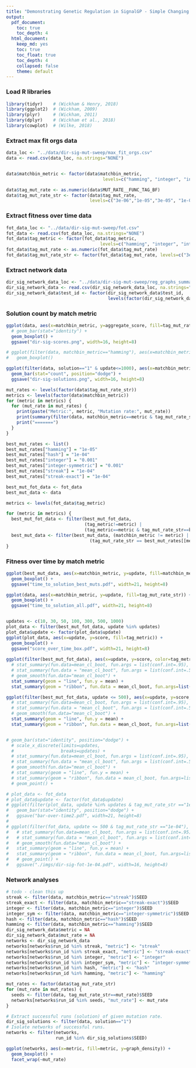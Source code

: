 ```yaml
---
title: "Demonstrating Genetic Regulation in SignalGP - Simple Changing Environment"
output: 
  pdf_document:
    toc: true
    toc_depth: 4
  html_document: 
    keep_md: yes
    toc: true
    toc_float: true
    toc_depth: 4
    collapsed: false
    theme: default
---
```


### Load R libraries
```r
library(tidyr)    # (Wickham & Henry, 2018)
library(ggplot2)  # (Wickham, 2009)
library(plyr)     # (Wickham, 2011)
library(dplyr)    # (Wickham et al., 2018)
library(cowplot)  # (Wilke, 2018)
```

### Extract max fit orgs data
```r
data_loc <- "../data/dir-sig-mut-sweep/max_fit_orgs.csv"
data <- read.csv(data_loc, na.strings="NONE")


data$matchbin_metric <- factor(data$matchbin_metric,
                                     levels=c("hamming", "integer", "integer-symmetric", "hash", "streak", "streak-exact"))

data$tag_mut_rate <- as.numeric(data$MUT_RATE__FUNC_TAG_BF)
data$tag_mut_rate_str <- factor(data$tag_mut_rate,
                                levels=c("3e-06","1e-05","3e-05", "1e-04","3e-04","0.001","0.003","0.01", "0.03","0.1"))
```

### Extract fitness over time data
```r
fot_data_loc <- "../data/dir-sig-mut-sweep/fot.csv"
fot_data <- read.csv(fot_data_loc, na.strings="NONE")
fot_data$tag_metric <- factor(fot_data$tag_metric,
                                    levels=c("hamming", "integer", "integer-symmetric", "hash", "streak", "streak-exact"))
fot_data$tag_mut_rate <- as.numeric(fot_data$tag_mut_rate)
fot_data$tag_mut_rate_str <- factor(fot_data$tag_mut_rate, levels=c("3e-06","1e-05","3e-05", "1e-04","3e-04","0.001","0.003","0.01", "0.03","0.1"))
```

### Extract network data

```r
dir_sig_network_data_loc <- "../data/dir-sig-mut-sweep/reg_graphs_summary.csv"
dir_sig_network_data <- read.csv(dir_sig_network_data_loc, na.strings="NA")
dir_sig_network_data$test_id <- factor(dir_sig_network_data$test_id,
                                       levels(factor(dir_sig_network_data$test_id)))
```

### Solution count by match metric
```r
ggplot(data, aes(x=matchbin_metric, y=aggregate_score, fill=tag_mut_rate_str)) +
  # geom_bar(stat="identity") +
  geom_boxplot() +
  ggsave("dir-sig-scores.png", width=16, height=8)

# ggplot(filter(data, matchbin_metric=="hamming"), aes(x=matchbin_metric, y=aggregate_score, fill=tag_mut_rate_str)) +
#   geom_boxplot() 

ggplot(filter(data, solution=="1" & update<=1000), aes(x=matchbin_metric, fill=tag_mut_rate_str)) +
  geom_bar(stat="count", position="dodge") +
  ggsave("dir-sig-solutions.png", width=16, height=8)
```

```r
mut_rates <- levels(factor(data$tag_mut_rate_str))
metrics <- levels(factor(data$matchbin_metric))
for (metric in metrics) {
  for (mut_rate in mut_rates) {
    print(paste("Metric:", metric, "Mutation rate:", mut_rate))
    print(summary(filter(data, matchbin_metric==metric & tag_mut_rate_str==mut_rate)$aggregate_score))
    print("=======")
  }
}

best_mut_rates <- list()
best_mut_rates["hamming"] = "1e-05"
best_mut_rates["hash"] = "1e-04"
best_mut_rates["integer"] = "0.001"
best_mut_rates["integer-symmetric"] = "0.001"
best_mut_rates["streak"] = "1e-04"
best_mut_rates["streak-exact"] = "1e-04"

best_mut_fot_data <- fot_data
best_mut_data <- data

metrics <- levels(fot_data$tag_metric)

for (metric in metrics) {
  best_mut_fot_data <- filter(best_mut_fot_data, 
                              (tag_metric!=metric) |
                              (tag_metric==metric & tag_mut_rate_str==best_mut_rates[[metric]]))
  best_mut_data <- filter(best_mut_data, (matchbin_metric != metric) | 
                                (tag_mut_rate_str == best_mut_rates[[metric]]))
}

```

### Fitness over time by match metric
```r

ggplot(best_mut_data, aes(x=matchbin_metric, y=update, fill=matchbin_metric)) +
  geom_boxplot() +
  ggsave("time_to_solution_best_muts.pdf", width=21, height=8)

ggplot(data, aes(x=matchbin_metric, y=update, fill=tag_mut_rate_str)) +
  geom_boxplot() +
  ggsave("time_to_solution_all.pdf", width=21, height=8)


updates <- c(10, 30, 50, 100, 300, 500, 1000)
plot_data <- filter(best_mut_fot_data, update %in% updates)
plot_data$update <- factor(plot_data$update)
ggplot(plot_data, aes(x=update, y=score, fill=tag_metric)) +
  geom_boxplot() +
  ggsave("score_over_time_box.pdf", width=21, height=8)
  
ggplot(filter(best_mut_fot_data), aes(x=update, y=score, color=tag_metric, fill=tag_metric)) +
  # stat_summary(fun.data=mean_cl_boot, fun.args = list(conf.int=.95), geom="smooth", mapping=aes(group=tag_metric)) +
  # stat_summary(fun.data = "mean_cl_boot", fun.args = list(conf.int=.50), geom="smooth") +
  # geom_smooth(fun.data="mean_cl_boot") +
  stat_summary(geom = "line", fun.y = mean) +
  stat_summary(geom = "ribbon", fun.data = mean_cl_boot, fun.args=list(conf.int=0.95), alpha = 0.3, color=NA)

ggplot(filter(best_mut_fot_data, update <= 500), aes(x=update, y=score, color=tag_metric, fill=tag_metric)) +
  # stat_summary(fun.data=mean_cl_boot, fun.args = list(conf.int=.95), geom="smooth", mapping=aes(group=tag_metric)) +
  # stat_summary(fun.data = "mean_cl_boot", fun.args = list(conf.int=.50), geom="smooth") +
  # geom_smooth(fun.data="mean_cl_boot") +
  stat_summary(geom = "line", fun.y = mean) +
  stat_summary(geom = "ribbon", fun.data = mean_cl_boot, fun.args=list(conf.int=0.95), alpha = 0.3, color=NA)


# geom_bar(stat="identity", position="dodge") +
  # scale_x_discrete(limits=updates,
  #                  breaks=updates) +
  # stat_summary(fun.data=mean_cl_boot, fun.args = list(conf.int=.95), geom="smooth", mapping=aes(group=tag_metric)) +
  # stat_summary(fun.data = "mean_cl_boot", fun.args = list(conf.int=.50), geom="smooth") +
  # geom_smooth(fun.data="mean_cl_boot") +
  # stat_summary(geom = "line", fun.y = mean) +
  # stat_summary(geom = "ribbon", fun.data = mean_cl_boot, fun.args=list(conf.int=0.95), alpha = 0.3, color=NA) +
  # geom_point() +

# plot_data <- fot_data
# plot_data$update <- factor(fot_data$update)
# ggplot(filter(plot_data, update %in% updates & tag_mut_rate_str =="1e-04" ), aes(x=update, y=score, color=tag_metric, fill=tag_metric)) +
#   geom_bar(stat="identity", position="dodge") +
#   ggsave("bar-over-time2.pdf", width=21, height=8)
# 
# ggplot(filter(fot_data, update <= 500 & tag_mut_rate_str =="1e-04"), aes(x=update, y=score, color=tag_metric, fill=tag_metric)) +
#   # stat_summary(fun.data=mean_cl_boot, fun.args = list(conf.int=.95), geom="smooth", mapping=aes(group=tag_metric)) +
#   # stat_summary(fun.data = "mean_cl_boot", fun.args = list(conf.int=.50), geom="smooth") +
#   # geom_smooth(fun.data="mean_cl_boot") +
#   stat_summary(geom = "line", fun.y = mean) +
#   stat_summary(geom = "ribbon", fun.data = mean_cl_boot, fun.args=list(conf.int=0.95), alpha = 0.3, color=NA) +
#   # geom_point() +
#   ggsave("./imgs/dir-sig-fot-1e-04.pdf", width=16, height=8) 
```

### Network analyses

```r
# todo - clean this up
streak <- filter(data, matchbin_metric=="streak")$SEED
streak_exact <- filter(data, matchbin_metric=="streak-exact")$SEED
integer <- filter(data, matchbin_metric=="integer")$SEED
integer_sym <- filter(data, matchbin_metric=="integer-symmetric")$SEED
hash <- filter(data, matchbin_metric=="hash")$SEED
hamming <- filter(data, matchbin_metric=="hamming")$SEED
dir_sig_network_data$metric = NA
dir_sig_network_data$mut_rate = NA
networks <- dir_sig_network_data
networks[networks$run_id %in% streak, "metric"] <- "streak"
networks[networks$run_id %in% streak_exact, "metric"] <- "streak-exact"
networks[networks$run_id %in% integer, "metric"] <- "integer"
networks[networks$run_id %in% integer_sym, "metric"] <- "integer-symmetric"
networks[networks$run_id %in% hash, "metric"] <- "hash"
networks[networks$run_id %in% hamming, "metric"] <- "hamming"

mut_rates <- factor(data$tag_mut_rate_str)
for (mut_rate in mut_rates) {
  seeds <- filter(data, tag_mut_rate_str==mut_rate)$SEED
  networks[networks$run_id %in% seeds, "mut_rate"] <- mut_rate
}

# Extract successful runs (solution) of given mutation rate.
dir_sig_solutions <- filter(data, solution=="1")
# Isolate networks of successful runs.
networks <- filter(networks,  
                   run_id %in% dir_sig_solutions$SEED)

ggplot(networks, aes(x=metric, fill=metric, y=graph_density)) +
  geom_boxplot() +
  facet_wrap(~mut_rate)

```
